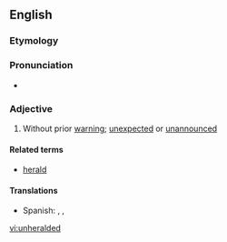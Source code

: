==English==

===Etymology===
{{prefix|un|heralded}}

===Pronunciation===
* {{IPA|/ʌnˈhɛɹəldɪd/}}

===Adjective===
{{en-adj|-}}

# Without prior [[warning]]; [[unexpected]] or [[unannounced]]

====Related terms====
* [[herald]]

====Translations====
{{trans-top}}
{{trans-mid}}
* Spanish: {{t|es|no anunciado}}, {{t|es|sin aviso}}, {{t|es|sin advertencia}}
{{trans-bottom}}

[[vi:unheralded]]